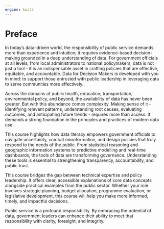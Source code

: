 ```yaml
---
engine: knitr
---
```


# Preface {.unnumbered}

In today’s data-driven world, the responsibility of public service demands more than experience and intuition; it requires evidence-based decision-making\index{evidence-based decision-making} grounded in a deep understanding of data. For government officials at all levels, from local administrators to national policymakers, data is not just a tool - it is an indispensable asset in crafting policies that are effective, equitable, and accountable. Data for Decision Makers\index{Data for Decision Makers} is developed with you in mind: to support those entrusted with public leadership in leveraging data to serve communities more effectively.

Across the domains of public health\index{public health}, education\index{education}, transportation\index{transportation}, environmental policy\index{environmental policy}, and beyond, the availability of data has never been greater. But with this abundance comes complexity. Making sense of it - identifying relevant patterns, understanding root causes\index{root causes}, evaluating outcomes, and anticipating future trends - requires more than access. It demands a strong foundation in the principles and practices of modern data\index{modern data} use.

This course highlights how data literacy\index{data literacy} empowers government officials to navigate uncertainty, combat misinformation\index{misinformation}, and design policies that truly respond to the needs of the public. From statistical reasoning\index{statistical reasoning} and geographic information systems\index{geographic information systems} to predictive modelling\index{predictive modelling} and real-time dashboards\index{real-time dashboards}, the tools of data are transforming governance\index{governance}. Understanding these tools is essential to strengthening transparency\index{transparency}, accountability\index{accountability}, and public trust\index{public trust}.

This course bridges the gap between technical expertise\index{technical leadership} and policy leadership\index{policy leadership}. It offers clear, accessible explanations of core data concepts alongside practical examples from the public sector. Whether your role involves strategic planning\index{strategic planning}, budget allocation\index{budget allocation}, programme evaluation\index{programme evaluation}, or legislative development\index{legislative development}, this course will help you make more informed, timely, and impactful decisions.

Public service\index{public service} is a profound responsibility. By embracing the potential of data, government leaders can enhance their ability to meet that responsibility with clarity, foresight, and integrity.
